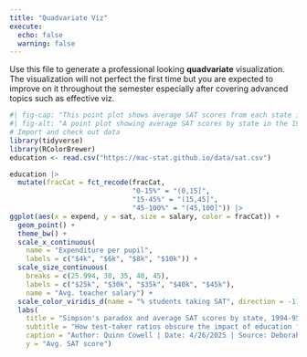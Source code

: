 ```yaml
---
title: "Quadvariate Viz"
execute: 
  echo: false
  warning: false
---
```


Use this file to generate a professional looking **quadvariate** visualization.  The visualization will not perfect the first time but you are expected to improve on it throughout the semester especially after covering advanced topics such as effective viz.

```r
#| fig-cap: "This point plot shows average SAT scores from each state in the 1994-5 school year versus teacher salaries and average expenditure per pupil, divided by the percentage of students that take the SAT."
#| fig-alt: "A point plot showing average SAT scores by state in the 1994-5 school year versus average expenditure per pupil located on the x-axis, with point size indicating teacher salaries. This data is categorized based on the percentage of students taking the SAT by state, with lower percentages correlating with higher scores, and vice versa."
# Import and check out data
library(tidyverse)
library(RColorBrewer)
education <- read.csv("https://mac-stat.github.io/data/sat.csv")

education |>
  mutate(fracCat = fct_recode(fracCat,
                              "0-15%" = "(0,15]",
                              "15-45%" = "(15,45]",
                              "45-100%" = "(45,100]")) |>
ggplot(aes(x = expend, y = sat, size = salary, color = fracCat)) +
  geom_point() +
  theme_bw() +
  scale_x_continuous(
    name = "Expenditure per pupil",
    labels = c("$4k", "$6k", "$8k", "$10k")) +
  scale_size_continuous(
    breaks = c(25.994, 30, 35, 40, 45),
    labels = c("$25k", "$30k", "$35k", "$40k", "$45k"),
    name = "Avg. teacher salary") +
  scale_color_viridis_d(name = "% students taking SAT", direction = -1) +
  labs(
    title = "Simpson's paradox and average SAT scores by state, 1994-95",
    subtitle = "How test-taker ratios obscure the impact of education funding",
    caption = "Author: Quinn Cowell | Date: 4/26/2025 | Source: Deborah Guber, 1999",
    y = "Avg. SAT score")
```

